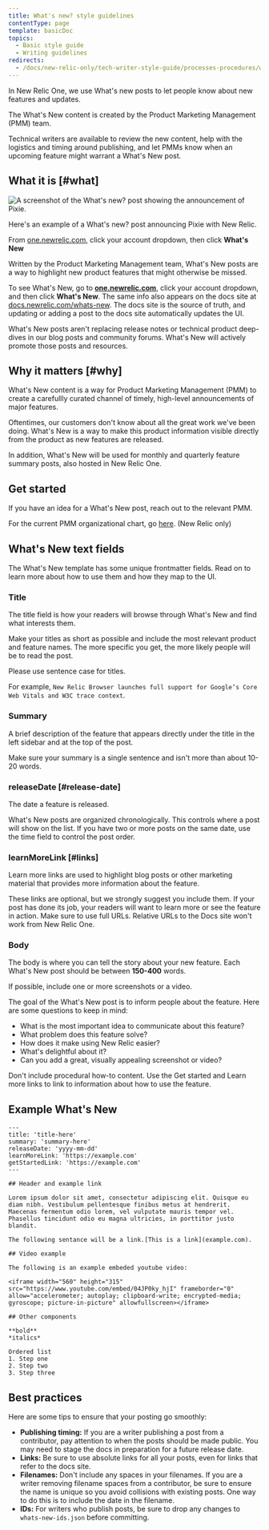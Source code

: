 ```yaml
---
title: What's new? style guidelines
contentType: page
template: basicDoc
topics:
  - Basic style guide
  - Writing guidelines
redirects:
  - /docs/new-relic-only/tech-writer-style-guide/processes-procedures/whats-new-style-guidelines
---
```


In New Relic One, we use What's new posts to let people know about new features and updates.

<Callout variant="tip">
  The What's New content is created by the Product Marketing Management (PMM) team.

  Technical writers are available to review the new content, help with the logistics and timing around publishing, and let PMMs know when an upcoming feature might warrant a What's New post.
</Callout>

## What it is [#what]

![A screenshot of the What's new? post showing the announcement of Pixie.](./images/pixie-whats-new-example.png "A screenshot of the What's new? post showing the announcement of Pixie.")

<figcaption>
Here's an example of a What's new? post announcing Pixie with New Relic.
</figcaption>

From [one.newrelic.com](https://one.newrelic.com), click your account dropdown, then click **What's New**

Written by the Product Marketing Management team, What's New posts are a way to highlight new product features that might otherwise be missed.

To see What's New, go to [**one.newrelic.com**](https://one.newrelic.com), click your account dropdown, and then click **What's New**. The same info also appears on the docs site at [docs.newrelic.com/whats-new](https://docs.newrelic.com/whats-new). The docs site is the source of truth, and updating or adding a post to the docs site automatically updates the UI.

<Callout variant="tip">
  What's New posts aren't replacing release notes or technical product deep-dives in our blog posts and community forums. What's New will actively promote those posts and resources.
</Callout>

## Why it matters [#why]

What's New content is a way for Product Marketing Management (PMM) to create a carefullly curated channel of timely, high-level announcements of major features.

Oftentimes, our customers don't know about all the great work we've been doing. What's New is a way to make this product information visible directly from the product as new features are released.

In addition, What's New will be used for monthly and quarterly feature summary posts, also hosted in New Relic One.

## Get started

If you have an idea for a What's New post, reach out to the relevant PMM.

For the current PMM organizational chart, go [here](https://docs.google.com/presentation/d/1Nou_BJ23_J-eNxu-4cJOR1bYC62Q62dwxPppo5Cr0V0/edit#slide=id.g6d3871dfda_6_0). (New Relic only)

## What's New text fields

The What's New template has some unique frontmatter fields. Read on to learn more about how to use them and how they map to the UI.

### Title

The title field is how your readers will browse through What's New and find what interests them.

Make your titles as short as possible and include the most relevant product and feature names. The more specific you get, the more likely people will be to read the post.

<Callout variant="tip">
  Please use sentence case for titles.

  For example, `New Relic Browser launches full support for Google’s Core Web Vitals and W3C trace context`.
</Callout>

### Summary

A brief description of the feature that appears directly under the title in the left sidebar and at the top of the post.

Make sure your summary is a single sentence and isn't more than about 10-20 words.

### releaseDate [#release-date]

The date a feature is released.

What's New posts are organized chronologically. This controls where a post will show on the list. If you have two or more posts on the same date, use the time field to control the post order.

### learnMoreLink [#links]

Learn more links are used to highlight blog posts or other marketing material that provides more information about the feature.

<Callout variant="tip">
  These links are optional, but we strongly suggest you include them. If your post has done its job, your readers will want to learn more or see the feature in action.
</Callout>

<Callout variant="important">
  Make sure to use full URLs. Relative URLs to the Docs site won't work from New Relic One.
</Callout>

### Body

The body is where you can tell the story about your new feature. Each What's New post should be between **150-400** words.

<Callout variant="tip">
  If possible, include one or more screenshots or a video.
</Callout>

The goal of the What's New post is to inform people about the feature. Here are some questions to keep in mind:

* What is the most important idea to communicate about this feature?
* What problem does this feature solve?
* How does it make using New Relic easier?
* What's delightful about it?
* Can you add a great, visually appealing screenshot or video?

Don't include procedural how-to content. Use the Get started and Learn more links to link to information about how to use the feature.


## Example What's New

```
---
title: 'title-here'
summary: 'summary-here'
releaseDate: 'yyyy-mm-dd'
learnMoreLink: 'https://example.com'
getStartedLink: 'https://example.com'
---

## Header and example link

Lorem ipsum dolor sit amet, consectetur adipiscing elit. Quisque eu diam nibh. Vestibulum pellentesque finibus metus at hendrerit. Maecenas fermentum odio lorem, vel vulputate mauris tempor vel. Phasellus tincidunt odio eu magna ultricies, in porttitor justo blandit. 

The following sentance will be a link.[This is a link](example.com).

## Video example

The following is an example embeded youtube video:

<iframe width="560" height="315" src="https://www.youtube.com/embed/04JP0ky_hjI" frameborder="0" allow="accelerometer; autoplay; clipboard-write; encrypted-media; gyroscope; picture-in-picture" allowfullscreen></iframe>

## Other components

**bold**
*italics*

Ordered list
1. Step one
2. Step two
3. Step three
```
## Best practices

Here are some tips to ensure that your posting go smoothly:

* **Publishing timing:** If you are a writer publishing a post from a contributor, pay attention to when the posts should be made public. You may need to stage the docs in preparation for a future release date.
* **Links:** Be sure to use absolute links for all your posts, even for links that refer to the docs site.
* **Filenames:** Don't include any spaces in your filenames. If you are a writer removing filename spaces from a contributor, be sure to ensure the name is unique so you avoid collisions with existing posts. One way to do this is to include the date in the filename.
* **IDs:** For writers who publish posts, be sure to drop any changes to `whats-new-ids.json` before committing. 